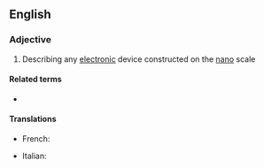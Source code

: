 ==English==

===Adjective===
{{en-adj|-}}

# {{lb|en|physics}} Describing any [[electronic]] device constructed on the [[nano]] scale

====Related terms====
* {{l|en|nanoelectronics}}

====Translations====
{{trans-top|describing any electronic device constructed on the nano scale}}
* French: {{t+|fr|nanoélectronique}}
{{trans-mid}}
* Italian: {{t|it|nanoelettronico}}
{{trans-bottom}}